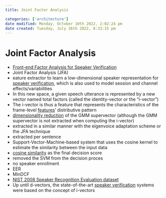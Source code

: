 ```yaml
---
title: Joint Factor Analysis

categories: ['architecture']
date modified: Monday, October 10th 2022, 2:02:24 pm
date created: Tuesday, July 26th 2022, 8:33:15 pm
---
```


# Joint Factor Analysis
- [Front-end Factor Analysis for Speaker Verification](http://groups.csail.mit.edu/sls/publications/2010/Dehak_IEEE_Transactions.pdf)
- Joint Factor Analysis (JFA)
- eature extractor to learn a low-dimensional speaker representation for [speaker verification](Speaker%20Verification.qmd), which is also used to model session and channel effects/variabilities
- In this new space, a given speech utterance is represented by a new vector named total factors (called the identity-vector or the “i-vector”)
- The i-vector is thus a feature that represents the characteristics of the frame-level [features](Features.qmd)’ distributive pattern
- [dimensionality reduction](dimensionality reduction.qmd) of the GMM supervector (although the GMM supervector is not extracted when computing the i-vector)
- extracted in a similar manner with the eigenvoice adaptation scheme or the JFA technique
- extracted per sentence
- Support-Vector-Machine-based system that uses the cosine kernel to estimate the similarity between the input data
- [cosine similarity](Cosine%20Similarity.qmd) as the final decision score
- removed the SVM from the decision proces
- no speaker enrollment
- EER
- MinDCF
- [NIST 2008 Speaker Recognition Evaluation dataset](NIST%202008%20Speaker%20Recognition%20Evaluation%20dataset.qmd)
- Up until d-vectors, the state-of-the-art [speaker verification](Speaker%20Verification.qmd) systems were based on the concept of i-vectors




